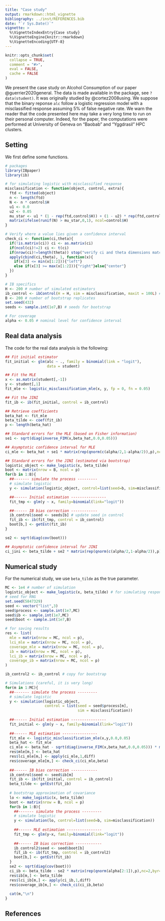 ```yaml
---
title: "Case study"
output: rmarkdown::html_vignette
bibliography: ../inst/REFERENCES.bib
date: "`r Sys.Date()`"
vignette: >
  %\VignetteIndexEntry{Case study}
  %\VignetteEngine{knitr::rmarkdown}
  %\VignetteEncoding{UTF-8}
---
```


```r
knitr::opts_chunk$set(
  collapse = TRUE,
  comment = "#>",
  eval = FALSE,
  cache = FALSE
)
```

We present the case study on Alcohol Consumption of our paper @guerrier2020general. The data is made available in the package, see `?data(student)`. It was originally studied by @cortez2008using. We suppose that the binary reponse `alc` follow a logistic regression model with a misclassified response assuming 5\% of false negative rate. We warn the reader that the code presented here may take a very long time to run on their personal computer. Indeed, for the paper, the computations were performed at University of Geneva on "Baobab" and "Yggdrasil" HPC clusters. 

## Setting
We first define some functions.

```r
# packages
library(IBpaper)
library(ib)

# for simulating logistic with misclassified response
misclassification <- function(object, control, extra){
  ftd <- fitted(object)
  n <- length(ftd)
  N <- n * control$H
  u1 <- 0.0
  u2 <- 0.05
  mu_star <- u1 * (1 - rep(ftd,control$H)) + (1 - u2) * rep(ftd,control$H)
  matrix(ifelse(runif(N) > mu_star,0,1), ncol=control$H)
}

# Verify where a value lies given a confidence interval
check_ci <- function(ci,theta){
  if(!is.matrix(ci)) ci <- as.matrix(ci)
  if(ncol(ci)!=2) ci <- t(ci)
  if(nrow(ci)!=length(theta)) stop("verify ci and theta dimensions match")
  apply(cbind(ci,theta), 1, function(x){
    if(x[3] <= min(x[1:2])){"left"}
    else if(x[3] >= max(x[1:2])){"right"}else{"center"}
  })
}

# IB specifics
H <- 200 # number of simulated estimators
ib_control <- ibControl(H = H, sim = misclassification, maxit = 100L) # control for iterative bootstrap (IB)
B <- 200 # number of bootstrap replicates
set.seed(432)
seeds <- sample.int(1e7,B) # seeds for bootstrap

# For coverage
alpha <- 0.05 # nominal level for confidence interval
```

## Real data analysis
The code for the real data analysis is the following:

```r
## Fit initial estimator
fit_initial <- glm(alc ~ ., family = binomial(link = "logit"), 
                   data = student)

## Fit the MLE
x <- as.matrix(student[,-1])
y <- student[,1]
fit_mle <- logistic_misclassification_mle(x, y, fp = 0, fn = 0.05)

## Fit the JINI
fit_ib <- ib(fit_initial, control = ib_control)

## Retrieve coefficients
beta_hat <- fit_mle
beta_tilde <- coef(fit_ib)
p <- length(beta_hat)

## Standard errors for the MLE (based on Fisher information)
se1 <- sqrt(diag(inverse_FIM(x,beta_hat,0.0,0.05)))

## Asymptotic confidence interval for MLE
ci_mle <- beta_hat + se1 * matrix(rep(qnorm(c(alpha/2,1-alpha/2)),p),nc=2,byr=T)

## Standard errors for the JINI (estimated via bootstrap)
logistic_object <- make_logistic(x, beta_tilde)
boot <- matrix(nrow = B, ncol = p)
for(b in 1:B){
  ##------- simulate the process ---------
  # simulate logistic
  y <- simulation(logistic_object, control=list(seed=b, sim=misclassification))

  ##------ Initial estimation ----------------
  fit_tmp <- glm(y ~ x, family=binomial(link="logit"))

  ##------ IB bias correction ------------
  ib_control$seed <- seeds[b] # update seed in control
  fit_ib <- ib(fit_tmp, control = ib_control)
  boot[b,] <- getEst(fit_ib)
}

se2 <- sqrt(diag(cov(boot)))

## Asymptotic confidence interval for JINI
ci_jini <- beta_tilde + se2 * matrix(rep(qnorm(c(alpha/2,1-alpha/2)),p),nc=2,byr=T)
```


## Numerical study
For the numerical study, we use `beta_tilde` as the true parameter.

```r
MC <- 1e4 # number of simulation
logistic_object <- make_logistic(x, beta_tilde) # for simulating response
# seed for RNG
set.seed(5847329)
seed <- vector("list",3)
seed$process <- sample.int(1e7,MC)
seed$ib <- sample.int(1e7,MC)
seed$boot <- sample.int(1e7,B)

# for saving results
res <- list(
  mle = matrix(nrow = MC, ncol = p),
  lci_mle = matrix(nrow = MC, ncol = p),
  coverage_mle = matrix(nrow = MC, ncol = p),
  ib = matrix(nrow = MC, ncol = p),
  lci_ib = matrix(nrow = MC, ncol = p),
  coverage_ib = matrix(nrow = MC, ncol = p)
)

ib_control2 <- ib_control # copy for bootstrap

# Simulations (careful, it is very long)
for(m in 1:MC){
  ##------- simulate the process ---------
  # simulate logistic
  y <- simulation(logistic_object, 
                  control = list(seed = seed$process[m], 
                                 sim = misclassification))
  
  ##------ Initial estimation ----------------
  fit_initial <- glm(y ~ x, family=binomial(link="logit"))
  
  ##------ MLE estimation ----------------
  fit_mle <- logistic_misclassification_mle(x,y,0.0,0.05)
  beta_hat <- fit_mle
  ci_mle <- beta_hat - sqrt(diag(inverse_FIM(x,beta_hat,0.0,0.05))) * matrix(rep(qnorm(alpha[2:1]),p),nc=2,byr=T) 
  res$mle[m,] <- beta_hat
  res$lci_mle[m,] <- apply(ci_mle,1,diff)
  res$coverage_mle[m,] <- check_ci(ci_mle,beta)
  
  ##------ IB bias correction ------------
  ib_control$seed <- seed$ib[m]
  fit_ib <- ib(fit_initial, control = ib_control)
  beta_tilde <- getEst(fit_ib)
  
  # bootstrap approximation of covariance
  lo <- make_logistic(x, beta_tilde)
  boot <- matrix(nrow = B, ncol = p)
  for(b in 1:B){
    ##------- simulate the process ---------
    # simulate logistic
    y <- simulation(lo, control=list(seed=b, sim=misclassification))
    
    ##------ MLE estimation ----------------
    fit_tmp <- glm(y~x, family=binomial(link="logit"))
    
    ##------ IB bias correction ------------
    ib_control2$seed <- seed$boot[b]
    fit_ib <- ib(fit_tmp, control = ib_control2)
    boot[b,] <- getEst(fit_ib)
  }
  se2 <- sqrt(diag(cov(boot)))
  ci_ib <- beta_tilde - se2 * matrix(rep(qnorm(alpha[2:1]),p),nc=2,byr=T) 
  res$ib[m,] <- beta_tilde
  res$lci_ib[m,] <- apply(ci_ib,1,diff)
  res$coverage_ib[m,] <- check_ci(ci_ib,beta)
  
  cat(m,"\n")
}
```



## References
